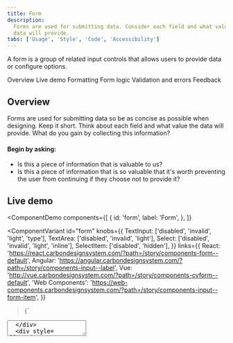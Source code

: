 ```yaml
---
title: Form
description:
  Forms are used for submitting data. Consider each field and what value the
  data will provide.
tabs: ['Usage', 'Style', 'Code', 'Accessibility']
---
```


<PageDescription>

A form is a group of related input controls that allows users to provide data or
configure options.

</PageDescription>

<AnchorLinks>

<AnchorLink>Overview</AnchorLink>
<AnchorLink>Live demo</AnchorLink>
<AnchorLink>Formatting</AnchorLink>
<AnchorLink>Form logic</AnchorLink>
<AnchorLink>Validation and errors</AnchorLink>
<AnchorLink>Feedback</AnchorLink>

</AnchorLinks>

## Overview

Forms are used for submitting data so be as concise as possible when designing.
Keep it short. Think about each field and what value the data will provide. What
do you gain by collecting this information?

#### Begin by asking:

- Is this a piece of information that is valuable to us?
- Is this a piece of information that is so valuable that it's worth preventing
  the user from continuing if they choose not to provide it?

## Live demo

<!-- prettier-ignore-start -->
<ComponentDemo
  components={[
    {
      id: 'form',
      label: 'Form',
    },
  ]}
>
  <ComponentVariant
    id="form"
    knobs={{
      TextInput: ['disabled', 'invalid', 'light', 'type'],
      TextArea: ['disabled', 'invalid', 'light'],
      Select: ['disabled', 'invalid', 'light', 'inline'],
      SelectItem: ['disabled', 'hidden'],
    }}
    links={{
      React:
        'https://react.carbondesignsystem.com/?path=/story/components-form--default',
      Angular:
        'https://angular.carbondesignsystem.com/?path=/story/components-input--label',
      Vue: 'http://vue.carbondesignsystem.com/?path=/story/components-cvform--default',
      'Web Components':
        'https://web-components.carbondesignsystem.com/?path=/story/components-input--form-item',
    }}
  >{`
  <Form>
  <div style={{marginBottom: '2rem'}}>
    <TextInput
      helperText="Optional helper text here; if message is more than one line text should wrap (~100 character count maximum)"
      id="test2"
      invalidText="Invalid error message."
      labelText="Text input label"
      placeholder="Placeholder text"
    />
  </div>
  <div style={{marginBottom: '2rem'}}>
  <TextArea
    cols={50}
    helperText="Optional helper text here; if message is more than one line text should wrap (~100 character count maximum)"
    id="test5"
    invalidText="Invalid error message."
    labelText="Text area label"
    placeholder="Placeholder text"
    rows={4}
  />
  </div>
  <div style={{marginBottom: '2rem'}}>
    <Select
      defaultValue="placeholder-item"
      id="select-1"
      invalidText="This is an invalid error message."
      labelText="Select"
    >
      <SelectItem
        text="Option 1"
        value="option-1"
      />
      <SelectItem
        text="Option 2"
        value="option-2"
      />
      <SelectItem
        text="Option 3"
        value="option-3"
      />
    </Select>
  </div>
  <Button
    kind="primary"
    tabIndex={0}
    type="submit"
  >
    Submit
  </Button>
</Form>
  `}</ComponentVariant>
</ComponentDemo>
<!-- prettier-ignore-end -->

## Formatting

All forms are comprised of six elements:

- **Labels:** Inform users what the corresponding input fields mean.
- **Input fields:** Enable users to provide information. Information can be
  entered through a variety of different input fields ranging from text fields,
  checkboxes, and many other types.
- **Helper text:** Provides assistance on how to fill out a field. Helper text
  is optional.
- **Placeholder text:** Hints at what goes into a field. Placeholder text is
  optional.
- **Actions:** Allow users to submit a form.
- **Validation:** Ensures the data submitted by the user conforms to acceptable
  parameters.

<Row>
<Column colLg={8}>

![effective form design](images/form-usage-1.png)

</Column>
</Row>

### Button placement

On non-modal or in-page forms, align single buttons or Secondary / Primary
button groups to the left. Buttons should align with the form controls
regardless of the user‘s window width.

<Row>
<Column colLg={8}>

![Primary button alignment in Forms](images/form-usage-5.png)

<Caption>Single button alignment in forms</Caption>

</Column>
</Row>

<Row>
<Column colLg={8}>

![Secondary / Primary button alignment in forms](images/form-usage-6.png)

<Caption>Secondary / Primary button alignment in forms</Caption>

</Column>
</Row>

### Multistep forms

When the primary action implies a navigation step forward, as in a wizard, align
single buttons or Secondary/Primary button groups to the right. This position
conveys the “next step” intention.

<Row>
<Column colLg={8}>

![Primary button alignment in a wizard](images/form-usage-7.png)

<Caption>Single button alignment in a wizard</Caption>

</Column>
</Row>

<Row>
<Column colLg={8}>

![Primary button alignment in a wizard](images/form-usage-8.png)

<Caption>Secondary / Primary button pair alignment in a wizard</Caption>

</Column>
</Row>

## Content

### Labels

Effective form labeling helps users understand what information to enter into a
Text Input. Using a placeholder text as a label is often applied as a
space-saving method. However, this is not recommended because it hides context
and presents accessibility issues.

#### Accessibility best practices for labels:

- Labels must be visible when an input gets focus.
- Labels must be announced to the screen reader on focus.
- Ensure the helper text that appears under an input is read when an assistive
  technology user stops at an input using ARIA.
- Use sentence-style capitalization (only the first word in a phrase and any
  proper nouns capitalized).

### Default values

Where possible, add programmatic assistance. Detect and pre-fill inputs to
reduce errors and save time. When the software can't determine the value that
belongs in an input, use type-ahead to make suggestions. Use sentence-case for
default values, detected values, and auto-completion text.

### Helper text

Helper text is pertinent information that assists the user in completing a
field. Helper text is always available when the input is focused and appears
underneath the label. Use sentence-style capitalization, and in most cases,
write the text as full sentences with punctuation.

### Placeholder text

Placeholder text provides hints or examples of what to enter. Placeholder text
disappears after the user begins entering data into the Input and should not
contain crucial information. Use sentence-style capitalization, and in most
cases, write the text as a direct statement without punctuation.

## Form logic

- **Radio buttons** are used when there is a list of two or more options that
  are mutually exclusive and the user must select exactly one choice. In other
  words, clicking a non-selected radio button will deselect whatever other
  button was previously selected in the list.
- **Checkboxes** are used when there are lists of options and the user may
  select any number of choices, including zero, one, or several. In other words,
  each checkbox is independent of all other checkboxes in the list, so checking
  one box doesn’t uncheck the others. A stand-alone checkbox, or a toggle can be
  used for a single option that the user can turn on or off.
- **Select elements** are used for fields in which a single selection is
  required and there are a large number of possible options.

<Row>
<Column colLg={8}>

![form logic](images/form-usage-4.png)

</Column>
</Row>

## Validation and errors

### Error messaging

Effective error messaging can help the user to understand the problem and how to
fix it. First, inform the user what has happened, then provide guidance on next
steps or possible resolutions.
[Inline notifications](/components/notification/usage) can be used to state the
general problem with the users input, such as _“Please input the required
fields.”_ Inline Notifications can occur pre or post submission, depending on
the type of data the user is inputting.

### Form validation

We recommend validating the users data before form submission. Use visual cues
to guide the user as to where the problem lies within the form. This will help
to easily identify the elements that need to be corrected.

The validation should appear when the user has clicked away from the text field.
Once the user corrects the errors within the text field, the validation should
disappear once the data is rendered as valid.

The validation label below the field should be as informative as possible when
describing the issue with the users data. For example, if password limitations
require 16 characters, but the user inputs a password with only six characters,
the text should read something like, _"Password must be at least 16
characters."_

<Row>
<Column colLg={8}>

![form validation](images/form-validation.gif)

</Column>
</Row>

### Optional versus required fields

When designing your form, consider the purpose and the use case, and note if the
majority of the fields are **required** or **optional**.

- If the majority of the fields are required, mark **only** the optional fields
  with (optional).
- If the majority of the fields are optional, mark **only** the required fields 
  with (required).

Using the appropriate pattern based on the use case will reduce visual noise and
clutter; helping your users to more quickly and accurately complete the form. It
will also ensure consistency through and across products.

If you choose to mark only optional form fields, it is recommended that an
instruction precedes the form stating either “All fields are required” or “All
fields are required unless marked optional”.

<Row>
<Column colLg={8}>

![Example of a short user sign-up form using the optional pattern](images/form-usage-optional.png)

<Caption>
  Example of a short user sign-up form using the optional pattern
</Caption>

</Column>
</Row>

<Row>
<Column colLg={8}>

![Example of product configuration properties using the required pattern](images/form-usage-required.png)

<Caption>
  Example of product configuration properties using the required pattern
</Caption>

</Column>
</Row>

## Feedback

Help us improve this component by providing feedback, asking questions, and
leaving any other comments on
[GitHub](https://github.com/carbon-design-system/carbon-website/issues/new?assignees=&labels=feedback&template=feedback.md).
